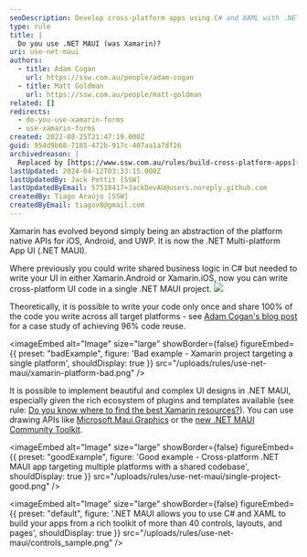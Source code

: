 ```yaml
---
seoDescription: Develop cross-platform apps using C# and XAML with .NET MAUI, offering 96% code reuse across iOS, Android, and UWP platforms.
type: rule
title: |
  Do you use .NET MAUI (was Xamarin)?
uri: use-net-maui
authors:
  - title: Adam Cogan
    url: https://ssw.com.au/people/adam-cogan
  - title: Matt Goldman
    url: https://ssw.com.au/people/matt-goldman
related: []
redirects:
  - do-you-use-xamarin-forms
  - use-xamarin-forms
created: 2022-08-25T21:47:19.000Z
guid: 954d9b68-7185-472b-917c-407aa1a7df26
archivedreason: |
  Replaced by [https://www.ssw.com.au/rules/build-cross-platform-apps](/rules/build-cross-platform-apps)
lastUpdated: 2024-04-12T03:33:15.000Z
lastUpdatedBy: Jack Pettit [SSW]
lastUpdatedByEmail: 57518417+JackDevAU@users.noreply.github.com
createdBy: Tiago Araújo [SSW]
createdByEmail: tiagov8@gmail.com
---
```


Xamarin has evolved beyond simply being an abstraction of the platform native APIs for iOS, Android, and UWP. It is now the .NET Multi-platform App UI (.NET MAUI).

Where previously you could write shared business logic in C# but needed to write your UI in either Xamarin.Android or Xamarin.iOS, now you can write cross-platform UI code in a single .NET MAUI project.
![](maui_blazor_mobile_desktop_web.png)

Theoretically, it is possible to write your code only once and share 100% of the code you write across all target platforms - see [Adam Cogan's blog post](https://adamcogan.com/2015/01/14/getting-96-code-reuse-with-xamarin-forms/) for a case study of achieving 96% code reuse.

<imageEmbed
  alt="Image"
  size="large"
  showBorder={false}
  figureEmbed={{
    preset: "badExample",
    figure: 'Bad example - Xamarin project targeting a single platform',
    shouldDisplay: true
  }}
  src="/uploads/rules/use-net-maui/xamarin-platform-bad.png"
/>

It is possible to implement beautiful and complex UI designs in .NET MAUI, especially given the rich ecosystem of plugins and templates available (see rule: [Do you know where to find the best Xamarin resources?](/the-best-xamarin-resources)). You can use drawing APIs like [Microsoft.Maui.Graphics](https://docs.microsoft.com/en-us/dotnet/maui/user-interface/graphics/) or the [new .NET MAUI Community Toolkit](https://docs.microsoft.com/en-us/dotnet/communitytoolkit/maui/).

<imageEmbed
  alt="Image"
  size="large"
  showBorder={false}
  figureEmbed={{
    preset: "goodExample",
    figure: 'Good example - Cross-platform .NET MAUI app targeting multiple platforms with a shared codebase',
    shouldDisplay: true
  }}
  src="/uploads/rules/use-net-maui/single-project-good.png"
/>


<imageEmbed
  alt="Image"
  size="large"
  showBorder={false}
  figureEmbed={{
    preset: "default",
    figure: '.NET MAUI allows you to use C# and XAML to build your apps from a rich toolkit of more than 40 controls, layouts, and pages',
    shouldDisplay: true
  }}
  src="/uploads/rules/use-net-maui/controls_sample.png"
/>
